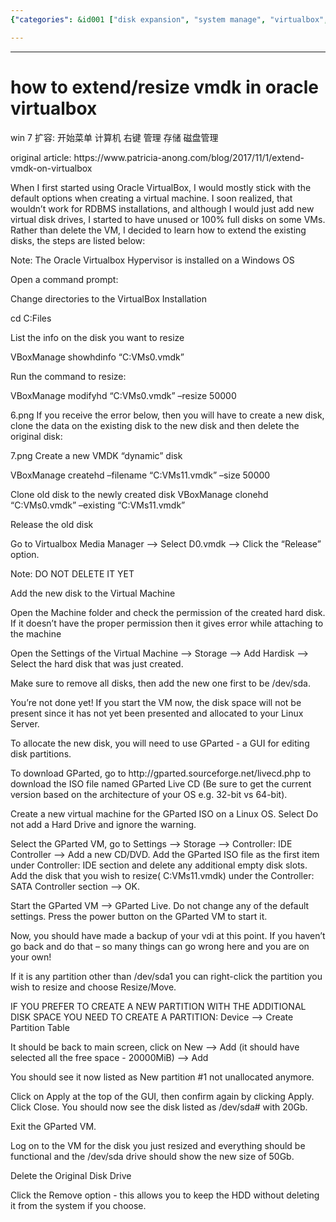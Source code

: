 ```yaml
---
{"categories": &id001 ["disk expansion", "system manage", "virtualbox", "virtualization"], "category": "Virtualization", "date": "2023-12-22 23:52:59", "description": "This article provides a detailed guide on how to resize VMDK files in Oracle VirtualBox on Windows 7 using either command prompt or GParted Live CD. The process involves downloading the GParted ISO, creating a new virtual machine, resizing partitions, and applying changes.", "tags": *id001, "title": "how to extend vmdk in oracle virtualbox"}

---
```


------

# how to extend/resize vmdk in oracle virtualbox

win 7 扩容:
开始菜单 计算机 右键 管理 存储 磁盘管理

original article:
https://www.patricia-anong.com/blog/2017/11/1/extend-vmdk-on-virtualbox

When I first started using Oracle VirtualBox, I would mostly stick with the default options when creating a virtual machine. I soon realized, that wouldn't work for RDBMS installations, and although I would just add new virtual disk drives, I started to have unused or 100% full disks on some VMs. Rather than delete the VM, I decided to learn how to extend the existing disks, the steps are listed below:

Note: The Oracle Virtualbox Hypervisor is installed on a Windows OS

Open a command prompt:

Change directories to the VirtualBox Installation

cd C:\Program Files\oracle\VirtualBox

List the info on the disk you want to resize

VBoxManage showhdinfo “C:\Users\panong\VirtualBox VMs\CENTOS-6.7\D0.vmdk”

Run the command to resize:

VBoxManage modifyhd “C:\Users\panong\VirtualBox VMs\CENTOS-6.7\D0.vmdk” --resize 50000

6.png
If you receive the error below, then you will have to create a new disk, clone the data on the existing disk to the new disk and then delete the original disk:

7.png
Create a new VMDK “dynamic” disk

VBoxManage createhd –filename “C:\Users\panong\VirtualBox VMs\CENTOS-6.7\D11.vmdk” --size 50000

Clone old disk to the newly created disk
VBoxManage clonehd “C:\Users\panong\VirtualBox VMs\CENTOS-6.7\D0.vmdk” --existing “C:\Users\panong\VirtualBox VMs\CENTOS-6.7\D11.vmdk”


Release the old disk

Go to Virtualbox Media Manager ---> Select D0.vmdk ---> Click the "Release" option.

Note: DO NOT DELETE IT YET

Add the new disk to the Virtual Machine

Open the Machine folder and check the permission of the created hard disk. If it doesn't have the proper permission then it gives error while attaching to the machine

Open the Settings of the Virtual Machine ----> Storage ---> Add Hardisk -----> Select the hard disk that was just created.

Make sure to remove all disks, then add the new one first to be /dev/sda.

You're not done yet! If you start the VM now, the disk space will not be present since it has not yet been presented and allocated to your Linux Server.

To allocate the new disk, you will need to use GParted - a GUI for editing disk partitions.

To download GParted, go to http://gparted.sourceforge.net/livecd.php to download the ISO file named GParted Live CD (Be sure to get the current version based on the architecture of your OS e.g. 32-bit vs 64-bit). 

Create a new virtual machine for the GParted ISO on a Linux OS. Select Do not add a Hard Drive and ignore the warning.

Select the GParted VM, go to Settings -----> Storage -----> Controller: IDE Controller -----> Add a new CD/DVD. Add the GParted ISO file as the first item under Controller: IDE section and delete any additional empty disk slots. Add the disk that you wish to resize( C:\Users\panong\VirtualBox VMs\CENTOS-6.7\D11.vmdk) under the Controller: SATA Controller section -----> OK.

Start the GParted VM ----> GParted Live. Do not change any of the default settings. Press the power button on the GParted VM to start it.

Now, you should have made a backup of your vdi at this point. If you haven’t go back and do that – so many things can go wrong here and you are on your own!

If it is any partition other than /dev/sda1 you can right-click the partition you wish to resize and choose Resize/Move. 

IF YOU PREFER TO CREATE A NEW PARTITION WITH THE ADDITIONAL DISK SPACE YOU NEED TO CREATE A PARTITION:
Device —-> Create Partition Table

It should be back to main screen, click on New —-> Add (it should have selected all the free space - 20000MiB) —-> Add

You should see it now listed as New partition #1 not unallocated anymore.

Click on Apply at the top of the GUI, then confirm again by clicking Apply. Click Close. You should now see the disk listed as /dev/sda# with 20Gb.

Exit the GParted VM. 

Log on to the VM for the disk you just resized and everything should be functional and the /dev/sda drive should show the new size of 50Gb.

Delete the Original Disk Drive

Click the Remove option - this allows you to keep the HDD without deleting it from the system if you choose.


